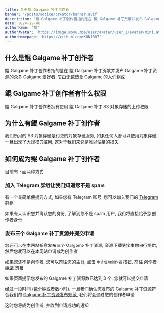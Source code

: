 ```yaml
---
title: 关于鲲 Galgame 补丁创作者
banner: '/posts/notice/creator/banner.avif'
description: '鲲 Galgame 补丁创作者指的是在 鲲 Galgame 补丁贡献并发布 Galgame 补丁资源的众多 Galgame 爱好者, 它由无数热爱 Galgame 的人们组成'
date: 2024-12-08
authorName: '鲲'
authorAvatar: 'https://image.moyu.moe/user/avatar/user_1/avatar-mini.avif'
authorHomepage: 'https://github.com/KUN1007'
---
```


## 什么是鲲 Galgame 补丁创作者

鲲 Galgame 补丁创作者指的是在 鲲 Galgame 补丁贡献并发布 Galgame 补丁资源的众多 Galgame 爱好者, 它由无数热爱 Galgame 的人们组成

## 鲲 Galgame 补丁创作者有什么权限

鲲 Galgame 补丁创作者拥有使用 鲲 Galgame 补丁 S3 对象存储的上传权限

## 为什么有鲲 Galgame 补丁创作者

我们所用的 S3 对象存储是付费的对象存储服务, 如果任何人都可以使用对象存储, 一旦出现了大规模的滥用, 这对于我们来说是难以估量的损失

## 如何成为鲲 Galgame 补丁创作者

目前有下面两种方式

### 加入 Telegram 群组让我们知道您不是 spam

有一个最简单便捷的方式, 如果您有 Telegram 账号, 您可以加入我们的 [Telegram 群组](https://t.me/kungalgame)

如果有人认识您并确认您的身份, 了解到您不是 spam 用户, 我们将直接给予您创作者身份

### 发布三个 Galgame 补丁资源并提交申请

您还可以在本网站任意发布三个 Galgame 补丁资源, 资源下载链接由您自行提供, 然后您就可以在本网站申请成为创作者

如果您还不是创作者, 您可以前往您的主页, 点击 `申请成为创作者` 按钮, 前往 [创作者申请](/apply) 页面

如果页面提示您发布的 Galgame 补丁资源数已达到 3 个, 您就可以提交申请

经过一段时间 (数分钟或者数小时), 一旦我们确认您发布的 Galgame 补丁资源符合我们的 [Galgame 补丁资源发布规范](/about/notice/paradigm), 我们将会通过您的创作者申请

这时您将成为创作者, 并收到申请成功的通知
